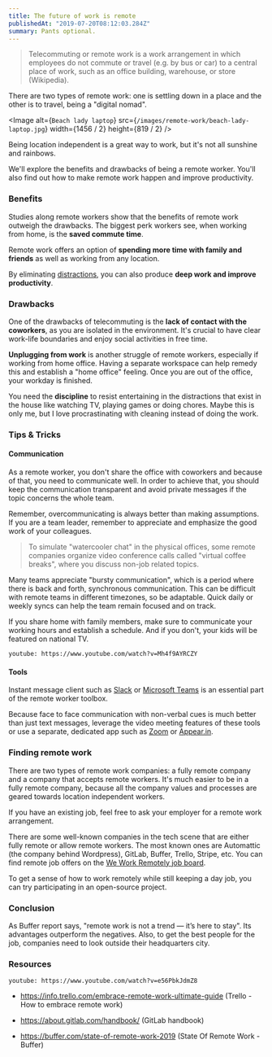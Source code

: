 ```yaml
---
title: The future of work is remote
publishedAt: "2019-07-20T08:12:03.284Z"
summary: Pants optional.
---
```


> Telecommuting or remote work is a work arrangement in which employees do not commute or travel (e.g. by bus or car) to a central place of work, such as an office building, warehouse, or store (Wikipedia).

There are two types of remote work: one is settling down in a place and the other is to travel, being a "digital nomad".

<Image
  alt={`Beach lady laptop`}
  src={`/images/remote-work/beach-lady-laptop.jpg`}
  width={1456 / 2}
  height={819 / 2}
/>

Being location independent is a great way to work, but it's not all sunshine and rainbows.

We'll explore the benefits and drawbacks of being a remote worker. You'll also find out how to make remote work happen and improve productivity.

### Benefits

Studies along remote workers show that the benefits of remote work outweigh the drawbacks. The biggest perk workers see, when working from home, is the **saved commute time**.

Remote work offers an option of **spending more time with family and friends** as well as working from any location.

By eliminating [distractions](https://janez.tech/blog/distractions/), you can also produce **deep work and improve productivity**.

### Drawbacks

One of the drawbacks of telecommuting is the **lack of contact with the coworkers**, as you are isolated in the environment. It's crucial to have clear work-life boundaries and enjoy social activities in free time.

**Unplugging from work** is another struggle of remote workers, especially if working from home office. Having a separate workspace can help remedy this and establish a "home office" feeling. Once you are out of the office, your workday is finished.

You need the **discipline** to resist entertaining in the distractions that exist in the house like watching TV, playing games or doing chores. Maybe this is only me, but I love procrastinating with cleaning instead of doing the work.

### Tips & Tricks

#### Communication

As a remote worker, you don't share the office with coworkers and because of that, you need to communicate well. In order to achieve that, you should keep the communication transparent and avoid private messages if the topic concerns the whole team.

Remember, overcommunicating is always better than making assumptions. If you are a team leader, remember to appreciate and emphasize the good work of your colleagues.

> To simulate "watercooler chat" in the physical offices, some remote companies organize video conference calls called "virtual coffee breaks", where you discuss non-job related topics.

Many teams appreciate "bursty communication", which is a period where there is back and forth, synchronous communication. This can be difficult with remote teams in different timezones, so be adaptable. Quick daily or weekly syncs can help the team remain focused and on track.

If you share home with family members, make sure to communicate your working hours and establish a schedule. And if you don't, your kids will be featured on national TV.

`youtube: https://www.youtube.com/watch?v=Mh4f9AYRCZY`

#### Tools

Instant message client such as [Slack](https://slack.com/) or [Microsoft Teams](https://products.office.com/en-us/microsoft-teams/group-chat-software) is an essential part of the remote worker toolbox.

Because face to face communication with non-verbal cues is much better than just text messages, leverage the video meeting features of these tools or use a separate, dedicated app such as [Zoom](https://zoom.us/) or [Appear.in](https://appear.in/).

### Finding remote work

There are two types of remote work companies: a fully remote company and a company that accepts remote workers. It's much easier to be in a fully remote company, because all the company values and processes are geared towards location independent workers.

If you have an existing job, feel free to ask your employer for a remote work arrangement.

There are some well-known companies in the tech scene that are either fully remote or allow remote workers. The most known ones are Automattic (the company behind Wordpress), GitLab, Buffer, Trello, Stripe, etc. You can find remote job offers on the [We Work Remotely job board](https://weworkremotely.com).

To get a sense of how to work remotely while still keeping a day job, you can try participating in an open-source project.

### Conclusion

As Buffer report says, "remote work is not a trend — it’s here to stay". Its advantages outperform the negatives. Also, to get the best people for the job, companies need to look outside their headquarters city.

### Resources

`youtube: https://www.youtube.com/watch?v=e56PbkJdmZ8`

- https://info.trello.com/embrace-remote-work-ultimate-guide (Trello - How to embrace remote work)

- https://about.gitlab.com/handbook/ (GitLab handbook)

- https://buffer.com/state-of-remote-work-2019 (State Of Remote Work - Buffer)
